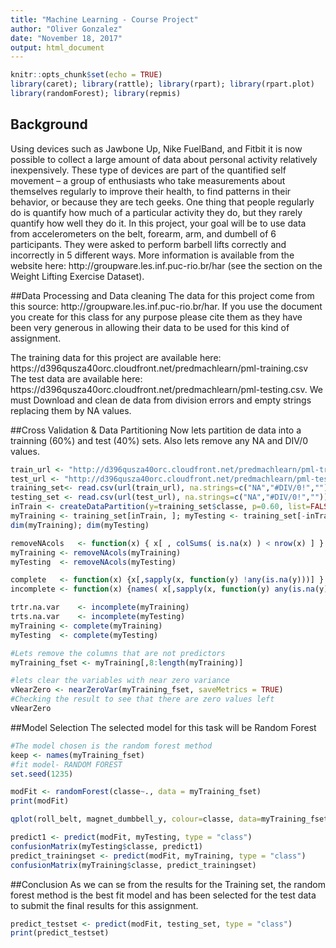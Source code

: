 ---
title: "Machine Learning - Course Project"
author: "Oliver Gonzalez"
date: "November 18, 2017" 
output: html_document
---

```{r setup, include=FALSE}
knitr::opts_chunk$set(echo = TRUE)
library(caret); library(rattle); library(rpart); library(rpart.plot)
library(randomForest); library(repmis)
```

## Background 
Using devices such as Jawbone Up, Nike FuelBand, and Fitbit it is now possible to collect a large amount of data about personal activity relatively inexpensively. These type of devices are part of the quantified self movement – a group of enthusiasts who take measurements about themselves regularly to improve their health, to find patterns in their behavior, or because they are tech geeks. One thing that people regularly do is quantify how much of a particular activity they do, but they rarely quantify how well they do it. In this project, your goal will be to use data from accelerometers on the belt, forearm, arm, and dumbell of 6 participants. They were asked to perform barbell lifts correctly and incorrectly in 5 different ways. More information is available from the website here: http://groupware.les.inf.puc-rio.br/har (see the section on the Weight Lifting Exercise Dataset). 

##Data Processing and Data cleaning
The data for this project come from this source: http://groupware.les.inf.puc-rio.br/har. If you use the document you create for this class for any purpose please cite them as they have been very generous in allowing their data to be used for this kind of assignment.

The training data for this project are available here:
https://d396qusza40orc.cloudfront.net/predmachlearn/pml-training.csv
The test data are available here:
https://d396qusza40orc.cloudfront.net/predmachlearn/pml-testing.csv.  We must Download and clean de data from division errors and empty strings replacing them by NA values.

##Cross Validation & Data Partitioning
Now lets partition de data into a trainning (60%) and test (40%) sets.  Also lets remove any NA and DIV/0 values.
```{r Data Processing}
train_url <- "http://d396qusza40orc.cloudfront.net/predmachlearn/pml-training.csv"
test_url <- "http://d396qusza40orc.cloudfront.net/predmachlearn/pml-testing.csv"
training_set<- read.csv(url(train_url), na.strings=c("NA","#DIV/0!",""))
testing_set <- read.csv(url(test_url), na.strings=c("NA","#DIV/0!",""))
inTrain <- createDataPartition(y=training_set$classe, p=0.60, list=FALSE)
myTraining <- training_set[inTrain, ]; myTesting <- training_set[-inTrain, ]
dim(myTraining); dim(myTesting)

removeNAcols   <- function(x) { x[ , colSums( is.na(x) ) < nrow(x) ] }
myTraining <- removeNAcols(myTraining)
myTesting  <- removeNAcols(myTesting)

complete   <- function(x) {x[,sapply(x, function(y) !any(is.na(y)))] }
incomplete <- function(x) {names( x[,sapply(x, function(y) any(is.na(y)))] ) }

trtr.na.var    <- incomplete(myTraining)
trts.na.var    <- incomplete(myTesting)
myTraining <- complete(myTraining)
myTesting  <- complete(myTesting)

#Lets remove the columns that are not predictors
myTraining_fset <- myTraining[,8:length(myTraining)]

#lets clear the variables with near zero variance
vNearZero <- nearZeroVar(myTraining_fset, saveMetrics = TRUE)
#Checking the result to see that there are zero values left
vNearZero
```

##Model Selection 
The selected model for this task will be Random Forest
```{r Model Selection}
#The model chosen is the random forest method
keep <- names(myTraining_fset)
#fit model- RANDOM FOREST
set.seed(1235)

modFit <- randomForest(classe~., data = myTraining_fset)
print(modFit)

qplot(roll_belt, magnet_dumbbell_y, colour=classe, data=myTraining_fset)  

predict1 <- predict(modFit, myTesting, type = "class")
confusionMatrix(myTesting$classe, predict1)
predict_trainingset <- predict(modFit, myTraining, type = "class")
confusionMatrix(myTraining$classe, predict_trainingset)
```
##Conclusion
As we can se from the results for the Training set, the random forest method is the best fit model and has been selected for the test data to submit the final results for this assignment.

```{r Conclussion}
predict_testset <- predict(modFit, testing_set, type = "class")
print(predict_testset)
```
